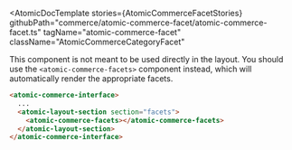 

<Meta of={AtomicCommerceFacetStories} />

<AtomicDocTemplate
  stories={AtomicCommerceFacetStories}
  githubPath="commerce/atomic-commerce-facet/atomic-commerce-facet.ts"
  tagName="atomic-commerce-facet"
  className="AtomicCommerceCategoryFacet"
>

This component is not meant to be used directly in the layout. You should use the `<atomic-commerce-facets>` component instead, which will automatically render the appropriate facets.

```html
<atomic-commerce-interface>
  ...
  <atomic-layout-section section="facets">
    <atomic-commerce-facets></atomic-commerce-facets>
  </atomic-layout-section>
</atomic-commerce-interface>
```
</AtomicDocTemplate>
